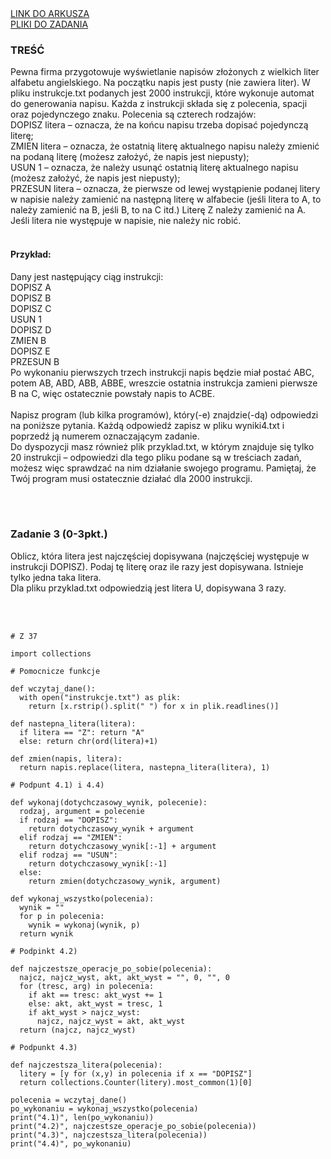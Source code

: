 
<div className="box_link"><a className="link  link_materials" target="_blank" href="https://cke.gov.pl/images/_EGZAMIN_MATURALNY_OD_2015/Arkusze_egzaminacyjne/2021/Informatyka/poziom_rozszerzony/EINP-R2-100-2105.pdf">LINK DO ARKUSZA</a>
<br/>
<a className="link  link_materials" href="https://cke.gov.pl/images/_EGZAMIN_MATURALNY_OD_2015/Arkusze_egzaminacyjne/2021/Informatyka/poziom_rozszerzony/Dane_2105.zip">PLIKI DO ZADANIA</a>
<br/>
</div>

### TREŚĆ
Pewna firma przygotowuje wyświetlanie napisów złożonych z wielkich liter alfabetu
angielskiego. Na początku napis jest pusty (nie zawiera liter). W pliku instrukcje.txt
podanych jest 2000 instrukcji, które wykonuje automat do generowania napisu. Każda
z instrukcji składa się z polecenia, spacji oraz pojedynczego znaku. Polecenia są czterech
rodzajów:
<br/>
DOPISZ litera – oznacza, że na końcu napisu trzeba dopisać pojedynczą literę;<br/>
ZMIEN litera – oznacza, że ostatnią literę aktualnego napisu należy zmienić na podaną
literę (możesz założyć, że napis jest niepusty);<br/>
USUN 1 – oznacza, że należy usunąć ostatnią literę aktualnego napisu (możesz
założyć, że napis jest niepusty);<br/>
PRZESUN litera – oznacza, że pierwsze od lewej wystąpienie podanej litery w napisie należy
zamienić na następną literę w alfabecie (jeśli litera to A, to należy zamienić
na B, jeśli B, to na C itd.) Literę Z należy zamienić na A. Jeśli litera nie
występuje w napisie, nie należy nic robić. <br/><br/>

#### Przykład:
Dany jest następujący ciąg instrukcji:<br/>
DOPISZ A<br/>
DOPISZ B<br/>
DOPISZ C<br/>
USUN 1<br/>
DOPISZ D<br/>
ZMIEN B<br/>
DOPISZ E<br/>
PRZESUN B<br/>
Po wykonaniu pierwszych trzech instrukcji napis będzie miał postać ABC, potem AB, ABD,
ABB, ABBE, wreszcie ostatnia instrukcja zamieni pierwsze B na C, więc ostatecznie powstały
napis to ACBE.<br/><br/>
<span className="bold">Napisz program</span> (lub kilka programów), który(-e) znajdzie(-dą) odpowiedzi na poniższe
pytania. Każdą odpowiedź zapisz w pliku wyniki4.txt i poprzedź ją numerem
oznaczającym zadanie.<br/>
Do dyspozycji masz również plik przyklad.txt, w którym znajduje się tylko 20 instrukcji –
odpowiedzi dla tego pliku podane są w treściach zadań, możesz więc sprawdzać na nim
działanie swojego programu. Pamiętaj, że Twój program musi ostatecznie działać dla 2000
instrukcji. 

<br/><br/>

### Zadanie 3   (0-3pkt.)
Oblicz, która litera jest najczęściej dopisywana (najczęściej występuje w instrukcji DOPISZ).
Podaj tę literę oraz ile razy jest dopisywana. Istnieje tylko jedna taka litera.<br/>
Dla pliku przyklad.txt odpowiedzią jest litera U, dopisywana 3 razy. 

<br/><br/>

<Dropdown title="ODPOWIEDŹ">

```
# Z 37
```
</Dropdown>

<Dropdown title="PRZYKŁADOWE ROZWIĄZANIE - PYTHON">

```
import collections

# Pomocnicze funkcje

def wczytaj_dane():
  with open("instrukcje.txt") as plik:
    return [x.rstrip().split(" ") for x in plik.readlines()]

def nastepna_litera(litera):
  if litera == "Z": return "A"
  else: return chr(ord(litera)+1)

def zmien(napis, litera):
  return napis.replace(litera, nastepna_litera(litera), 1)

# Podpunt 4.1) i 4.4)

def wykonaj(dotychczasowy_wynik, polecenie):
  rodzaj, argument = polecenie
  if rodzaj == "DOPISZ":
    return dotychczasowy_wynik + argument
  elif rodzaj == "ZMIEN":
    return dotychczasowy_wynik[:-1] + argument
  elif rodzaj == "USUN":
    return dotychczasowy_wynik[:-1]
  else:
    return zmien(dotychczasowy_wynik, argument)

def wykonaj_wszystko(polecenia):
  wynik = ""
  for p in polecenia: 
    wynik = wykonaj(wynik, p)
  return wynik

# Podpinkt 4.2)

def najczestsze_operacje_po_sobie(polecenia):
  najcz, najcz_wyst, akt, akt_wyst = "", 0, "", 0 
  for (tresc, arg) in polecenia:
    if akt == tresc: akt_wyst += 1
    else: akt, akt_wyst = tresc, 1
    if akt_wyst > najcz_wyst:
      najcz, najcz_wyst = akt, akt_wyst
  return (najcz, najcz_wyst)

# Podpunkt 4.3)

def najczestsza_litera(polecenia):
  litery = [y for (x,y) in polecenia if x == "DOPISZ"]
  return collections.Counter(litery).most_common(1)[0]

polecenia = wczytaj_dane()
po_wykonaniu = wykonaj_wszystko(polecenia)
print("4.1)", len(po_wykonaniu))
print("4.2)", najczestsze_operacje_po_sobie(polecenia))
print("4.3)", najczestsza_litera(polecenia))
print("4.4)", po_wykonaniu)

```

</Dropdown>

<Dropdown title="PRZYKŁADOWE ROZWIĄZANIE">
</Dropdown>